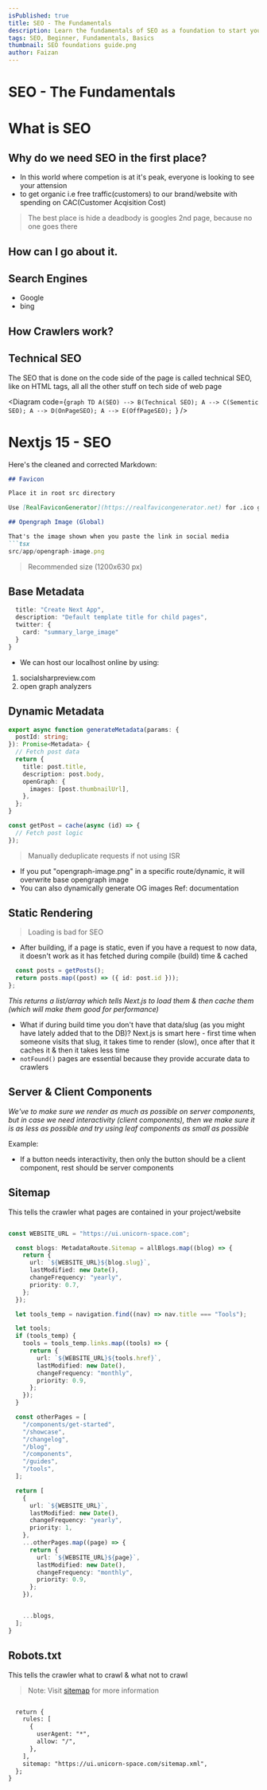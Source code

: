```yaml
---
isPublished: true
title: SEO - The Fundamentals
description: Learn the fundamentals of SEO as a foundation to start your SEO journey.
tags: SEO, Beginner, Fundamentals, Basics
thumbnail: SEO foundations guide.png
author: Faizan
---
```


# SEO - The Fundamentals

# What is SEO

## Why do we need SEO in the first place?

- In this world where competion is at it's peak, everyone is looking to see your attension
- to get organic i.e free traffic(customers) to our brand/website with spending on CAC(Customer Acqisition Cost)

> The best place is hide a deadbody is googles 2nd page, because no one goes there

## How can I go about it.

## Search Engines

- Google
- bing

## How Crawlers work?

## Technical SEO

The SEO that is done on the code side of the page is called technical SEO, like on HTML tags, all all the other stuff on tech side of web page

<Diagram
  code={`graph TD
A(SEO) --> B(Technical SEO);
A --> C(Sementic SEO);
A --> D(OnPageSEO);
A --> E(OffPageSEO);
`}
/>

# Nextjs 15 - SEO

Here's the cleaned and corrected Markdown:

```markdown
## Favicon

Place it in root src directory

Use [RealFaviconGenerator](https://realfavicongenerator.net) for .ico generation

## Opengraph Image (Global)

That's the image shown when you paste the link in social media
```tsx
src/app/opengraph-image.png
````

> Recommended size (1200x630 px)

## Base Metadata

```typescript
  title: "Create Next App",
  description: "Default template title for child pages",
  twitter: {
    card: "summary_large_image"
  }
}
````

- We can host our localhost online by using:

1. socialsharpreview.com
2. open graph analyzers

## Dynamic Metadata

```typescript
export async function generateMetadata(params: {
  postId: string;
}): Promise<Metadata> {
  // Fetch post data
  return {
    title: post.title,
    description: post.body,
    openGraph: {
      images: [post.thumbnailUrl],
    },
  };
}

const getPost = cache(async (id) => {
  // Fetch post logic
});
```

> Manually deduplicate requests if not using ISR

- If you put "opengraph-image.png" in a specific route/dynamic, it will overwrite base opengraph image
- You can also dynamically generate OG images
  Ref: documentation

## Static Rendering

> Loading is bad for SEO

- After building, if a page is static, even if you have a request to now data, it doesn't work as it has fetched during compile (build) time & cached

```typescript
  const posts = getPosts();
  return posts.map((post) => ({ id: post.id }));
};
```

_This returns a list/array which tells Next.js to load them & then cache them (which will make them good for performance)_

- What if during build time you don't have that data/slug (as you might have lately added that to the DB)? Next.js is smart here - first time when someone visits that slug, it takes time to render (slow), once after that it caches it & then it takes less time
- `notFound()` pages are essential because they provide accurate data to crawlers

## Server & Client Components

_We've to make sure we render as much as possible on server components, but in case we need interactivity (client components), then we make sure it is as less as possible and try using leaf components as small as possible_

Example:

- If a button needs interactivity, then only the button should be a client component, rest should be server components

## Sitemap

This tells the crawler what pages are contained in your project/website

```tsx:src/app/sitemap.ts

const WEBSITE_URL = "https://ui.unicorn-space.com";

  const blogs: MetadataRoute.Sitemap = allBlogs.map((blog) => {
    return {
      url: `${WEBSITE_URL}${blog.slug}`,
      lastModified: new Date(),
      changeFrequency: "yearly",
      priority: 0.7,
    };
  });

  let tools_temp = navigation.find((nav) => nav.title === "Tools");

  let tools;
  if (tools_temp) {
    tools = tools_temp.links.map((tools) => {
      return {
        url: `${WEBSITE_URL}${tools.href}`,
        lastModified: new Date(),
        changeFrequency: "monthly",
        priority: 0.9,
      };
    });
  }

  const otherPages = [
    "/components/get-started",
    "/showcase",
    "/changelog",
    "/blog",
    "/components",
    "/guides",
    "/tools",
  ];

  return [
    {
      url: `${WEBSITE_URL}`,
      lastModified: new Date(),
      changeFrequency: "yearly",
      priority: 1,
    },
    ...otherPages.map((page) => {
      return {
        url: `${WEBSITE_URL}${page}`,
        lastModified: new Date(),
        changeFrequency: "monthly",
        priority: 0.9,
      };
    }),


    ...blogs,
  ];
}

```

## Robots.txt

This tells the crawler what to crawl & what not to crawl

> Note: Visit [sitemap](https://nextjs.org/docs/app/api-reference/file-conventions/metadata/sitemap) for more information

```tsx:robots.txt

  return {
    rules: [
      {
        userAgent: "*",
        allow: "/",
      },
    ],
    sitemap: "https://ui.unicorn-space.com/sitemap.xml",
  };
}

```
